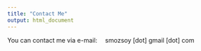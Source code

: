 ```yaml
---
title: "Contact Me"
output: html_document
---
```


<!-- <img src="files/bana_elli_yetiyor.jpg" style="width:25%; border:10px solid; margin-right: 20px" align="left">  --> 

You can contact me via e-mail:&emsp; smozsoy [dot] gmail [dot] com



